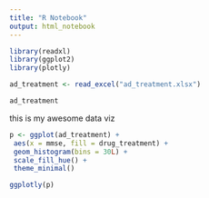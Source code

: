 ```yaml
---
title: "R Notebook"
output: html_notebook
---
```



```r
library(readxl)
library(ggplot2)
library(plotly)
```


```r
ad_treatment <- read_excel("ad_treatment.xlsx")

ad_treatment
```

this is my awesome data viz

```r
p <- ggplot(ad_treatment) +
 aes(x = mmse, fill = drug_treatment) +
 geom_histogram(bins = 30L) +
 scale_fill_hue() +
 theme_minimal()

ggplotly(p)
```


